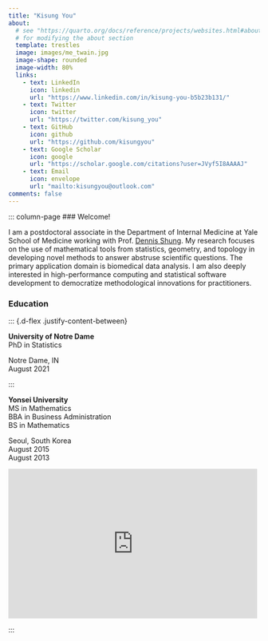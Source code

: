 ```yaml
---
title: "Kisung You"
about:
  # see "https://quarto.org/docs/reference/projects/websites.html#about"
  # for modifying the about section
  template: trestles
  image: images/me_twain.jpg
  image-shape: rounded
  image-width: 80%
  links:
    - text: LinkedIn
      icon: linkedin
      url: "https://www.linkedin.com/in/kisung-you-b5b23b131/"
    - text: Twitter
      icon: twitter
      url: "https://twitter.com/kisung_you"
    - text: GitHub
      icon: github
      url: "https://github.com/kisungyou"
    - text: Google Scholar
      icon: google
      url: "https://scholar.google.com/citations?user=JVyf5I8AAAAJ"
    - text: Email
      icon: envelope
      url: "mailto:kisungyou@outlook.com"
comments: false
---
```


::: column-page
### Welcome!

I am a postdoctoral associate in the Department of Internal Medicine at Yale 
School of Medicine working with Prof. [Dennis Shung](https://medicine.yale.edu/profile/dennis_shung/). 
My research focuses on the use of mathematical tools from statistics, geometry, and topology in developing novel methods to answer abstruse scientific questions. The primary application domain is biomedical data analysis. I am also deeply interested in high-performance computing and statistical software development to democratize methodological innovations for practitioners. 

### Education

::: {.d-flex .justify-content-between}
<div>

**University of Notre Dame**\
PhD in Statistics\
<!--&emsp;Advisors: [Lizhen Lin](https://www3.nd.edu/~llin4/), [Ick Hoon Jin](https://jininus.github.io/)\-->
<!--&emsp;Advisors: Lizhen Lin, Ick Hoon Jin\-->
<!--&emsp;Thesis: Topics in Geometric and Topological Data Analysis-->

<!-- </div> -->

::: text-end
Notre Dame, IN\
August 2021
:::
:::

::: {.d-flex .justify-content-between}
**Yonsei University**\
MS in Mathematics\
<!-- #&emsp;Advisor: Yoon-Mo Jung\ -->
BBA in Business Administration\
BS in Mathematics

::: text-end
Seoul, South Korea\
August 2015\
<!-- #\ -->
August 2013
:::
:::



<iframe src="https://www.google.com/maps/embed?pb=!1m18!1m12!1m3!1d2997.1864924501756!2d-72.93329618433494!3d41.30480640907294!2m3!1f0!2f0!3f0!3m2!1i1024!2i768!4f13.1!3m3!1m2!1s0x89e7d84cfdf973cb%3A0x61c848a810d41b22!2s300%20George%2C%20300%20George%20St%2C%20New%20Haven%2C%20CT%2006511!5e0!3m2!1sen!2sus!4v1666278016450!5m2!1sen!2sus" width="99%" height="300px" frameborder="0" style="border:0;" allowfullscreen loading="lazy">


</iframe>
:::
